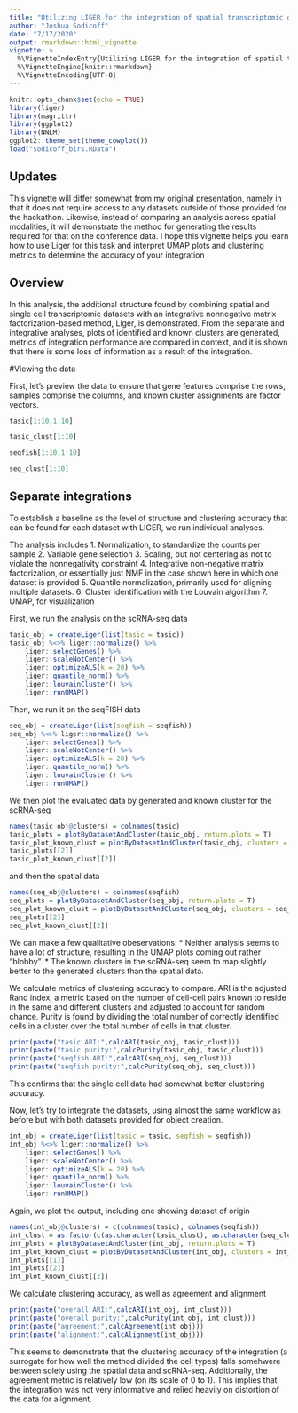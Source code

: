 ```yaml
---
title: "Utilizing LIGER for the integration of spatial transcriptomic data"
author: "Joshua Sodicoff"
date: "7/17/2020"
output: rmarkdown::html_vignette
vignette: >
  %\VignetteIndexEntry{Utilizing LIGER for the integration of spatial transcriptomic data}
  %\VignetteEngine{knitr::rmarkdown}
  %\VignetteEncoding{UTF-8}
---
```


```r
knitr::opts_chunk$set(echo = TRUE)
library(liger)
library(magrittr)
library(ggplot2)
library(NNLM)
ggplot2::theme_set(theme_cowplot())
load("sodicoff_birs.RData")
```

## Updates

This vignette will differ somewhat from my original presentation, namely in that it does not require access to any datasets outside of those provided for the hackathon. Likewise, instead of comparing an analysis across spatial modalities, it will demonstrate the method for generating the results required for that on the conference data. I hope this vignette helps you learn how to use Liger for this task and interpret UMAP plots and clustering metrics to determine the accuracy of your integration


## Overview
In this analysis, the additional structure found by combining spatial and single cell transcriptomic datasets with an integrative nonnegative matrix factorization-based method, Liger, is demonstrated. From the separate and integrative analyses, plots of identified and known clusters are generated, metrics of integration performance are compared in context, and it is shown that there is some loss of information as a result of the integration.

#Viewing the data

First, let's preview the data to ensure that gene features comprise the rows, samples comprise the columns, and known cluster assignments are factor vectors.

```r
tasic[1:10,1:10]
```

```r
tasic_clust[1:10]
```

```r
seqfish[1:10,1:10]
```

```r
seq_clust[1:10]
```
## Separate integrations

To establish a baseline as the level of structure and clustering accuracy that can be found for each dataset with LIGER, we run individual analyses.

The analysis includes
1. Normalization, to standardize the counts per sample
2. Variable gene selection
3. Scaling, but not centering as not to violate the nonnegativity constraint
4. Integrative non-negative matrix factorization, or essentially just NMF in the case shown here in which one dataset is provided
5. Quantile normalization, primarily used for aligning multiple datasets.
6. Cluster identification with the Louvain algorithm
7. UMAP, for visualization

First, we run the analysis on the scRNA-seq data
```r
tasic_obj = createLiger(list(tasic = tasic))
tasic_obj %<>% liger::normalize() %>% 
    liger::selectGenes() %>% 
    liger::scaleNotCenter() %>% 
    liger::optimizeALS(k = 20) %>% 
    liger::quantile_norm() %>% 
    liger::louvainCluster() %>% 
    liger::runUMAP()

```

Then, we run it on the seqFISH data
```r
seq_obj = createLiger(list(seqfish = seqfish))
seq_obj %<>% liger::normalize() %>% 
    liger::selectGenes() %>% 
    liger::scaleNotCenter() %>% 
    liger::optimizeALS(k = 20) %>% 
    liger::quantile_norm() %>% 
    liger::louvainCluster() %>% 
    liger::runUMAP()
```

We then plot the evaluated data by generated and known cluster for the scRNA-seq

```r
names(tasic_obj@clusters) = colnames(tasic)
tasic_plots = plotByDatasetAndCluster(tasic_obj, return.plots = T)
tasic_plot_known_clust = plotByDatasetAndCluster(tasic_obj, clusters = tasic_clust, return.plots = T)
tasic_plots[[2]]
tasic_plot_known_clust[[2]]
```
and then the spatial data
```r
names(seq_obj@clusters) = colnames(seqfish)
seq_plots = plotByDatasetAndCluster(seq_obj, return.plots = T)
seq_plot_known_clust = plotByDatasetAndCluster(seq_obj, clusters = seq_clust, return.plots = T)
seq_plots[[2]]
seq_plot_known_clust[[2]]
```
We can make a few qualitative obeservations:
* Neither analysis seems to have a lot of structure, resulting in the UMAP plots coming out rather "blobby".
* The known clusters in the scRNA-seq seem to map slightly better to the generated clusters than the spatial data.

We calculate metrics of clustering accuracy to compare. ARI is the adjusted Rand index, a metric based on the number of cell-cell pairs known to reside in the same and different clusters and adjusted to account for random chance. Purity is found by dividing the total number of correctly identified cells in a cluster over the total number of cells in that cluster.

```r
print(paste("tasic ARI:",calcARI(tasic_obj, tasic_clust)))
print(paste("tasic purity:",calcPurity(tasic_obj, tasic_clust)))
print(paste("seqfish ARI:",calcARI(seq_obj, seq_clust)))
print(paste("seqfish purity:",calcPurity(seq_obj, seq_clust)))
```
This confirms that the single cell data had somewhat better clustering accuracy.

Now, let's try to integrate the datasets, using almost the same workflow as before but with both datasets provided for object creation.

```r
int_obj = createLiger(list(tasic = tasic, seqfish = seqfish))
int_obj %<>% liger::normalize() %>% 
    liger::selectGenes() %>% 
    liger::scaleNotCenter() %>% 
    liger::optimizeALS(k = 20) %>% 
    liger::quantile_norm() %>% 
    liger::louvainCluster() %>% 
    liger::runUMAP()
```

Again, we plot the output, including one showing dataset of origin

```r
names(int_obj@clusters) = c(colnames(tasic), colnames(seqfish))
int_clust = as.factor(c(as.character(tasic_clust), as.character(seq_clust))); names(int_clust) = c(names(tasic_clust), names(seq_clust))
int_plots = plotByDatasetAndCluster(int_obj, return.plots = T)
int_plot_known_clust = plotByDatasetAndCluster(int_obj, clusters = int_clust, return.plots = T)
int_plots[[1]]
int_plots[[2]]
int_plot_known_clust[[2]]
```

We calculate clustering accuracy, as well as agreement and alignment

```r
print(paste("overall ARI:",calcARI(int_obj, int_clust)))
print(paste("overall purity:",calcPurity(int_obj, int_clust)))
print(paste("agreement:",calcAgreement(int_obj)))
print(paste("alignment:",calcAlignment(int_obj)))
```

This seems to demonstrate that the clustering accuracy of the integration (a surrogate for how well the method divided the cell types) falls somehwere between solely using the spatial data and scRNA-seq. Additionally, the agreement metric is relatively low (on its scale of 0 to 1). This implies that the integration was not very informative and relied heavily on distortion of the data for alignment. 
